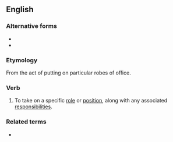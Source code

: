 ==English==

===Alternative forms===
* {{alter|en|take up the mantle}}
* {{alter|en|pick up the mantle}}

===Etymology===
From the act of putting on particular robes of office.

===Verb===
{{en-verb|*}}

# {{lb|en|figuratively|with "of"}} To take on a specific [[role]] or [[position]], along with any associated [[responsibility|responsibilities]].

===Related terms===
* {{l|en|carry the mantle}}